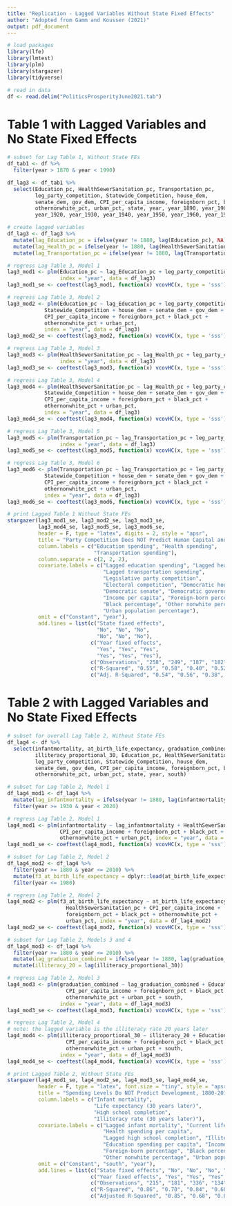 ---
title: "Replication - Lagged Variables Without State Fixed Effects"
author: "Adopted from Gamm and Kousser (2021)"
output: pdf_document
---

```{r, include = F}
# load packages
library(lfe)
library(lmtest)
library(plm)
library(stargazer)
library(tidyverse)

# read in data
df <- read.delim("PoliticsProsperityJune2021.tab")
```

# Table 1 with Lagged Variables and No State Fixed Effects
```{r, include = F}
# subset for Lag Table 1, Without State FEs
df_tab1 <- df %>%
  filter(year > 1870 & year < 1990)

df_lag3 <- df_tab1 %>%
  select(Education_pc, HealthSewerSanitation_pc, Transportation_pc,
         leg_party_competition, Statewide_Competition, house_dem, 
         senate_dem, gov_dem, CPI_per_capita_income, foreignborn_pct, black_pct, 
         othernonwhite_pct, urban_pct, state, year, year_1890, year_1900, year_1910,
         year_1920, year_1930, year_1940, year_1950, year_1960, year_1970, year_1980)

# create lagged variables
df_lag3 <- df_lag3 %>%
  mutate(lag_Education_pc = ifelse(year != 1880, lag(Education_pc), NA)) %>%
  mutate(lag_Health_pc = ifelse(year != 1880, lag(HealthSewerSanitation_pc), NA)) %>%
  mutate(lag_Transportation_pc = ifelse(year != 1880, lag(Transportation_pc), NA))

# regress Lag Table 3, Model 1
lag3_mod1 <- plm(Education_pc ~ lag_Education_pc + leg_party_competition, 
                 index = "year", data = df_lag3)
lag3_mod1_se <- coeftest(lag3_mod1, function(x) vcovHC(x, type = 'sss'))

# regress Lag Table 3, Model 2
lag3_mod2 <- plm(Education_pc ~ lag_Education_pc + leg_party_competition +
            Statewide_Competition + house_dem + senate_dem + gov_dem + 
            CPI_per_capita_income + foreignborn_pct + black_pct + 
            othernonwhite_pct + urban_pct, 
            index = "year", data = df_lag3)
lag3_mod2_se <- coeftest(lag3_mod2, function(x) vcovHC(x, type = 'sss'))

# regress Lag Table 3, Model 3
lag3_mod3 <- plm(HealthSewerSanitation_pc ~ lag_Health_pc + leg_party_competition,
                 index = "year", data = df_lag3)
lag3_mod3_se <- coeftest(lag3_mod3, function(x) vcovHC(x, type = 'sss'))

# regress Lag Table 3, Model 4
lag3_mod4 <- plm(HealthSewerSanitation_pc ~ lag_Health_pc + leg_party_competition +
            Statewide_Competition + house_dem + senate_dem + gov_dem + 
            CPI_per_capita_income + foreignborn_pct + black_pct + 
            othernonwhite_pct + urban_pct, 
            index = "year", data = df_lag3)
lag3_mod4_se <- coeftest(lag3_mod4, function(x) vcovHC(x, type = 'sss'))

# regress Lag Table 3, Model 5
lag3_mod5 <- plm(Transportation_pc ~ lag_Transportation_pc + leg_party_competition,
                 index = "year", data = df_lag3)
lag3_mod5_se <- coeftest(lag3_mod5, function(x) vcovHC(x, type = 'sss'))

# regress Lag Table 3, Model 6
lag3_mod6 <- plm(Transportation_pc ~ lag_Transportation_pc + leg_party_competition +
            Statewide_Competition + house_dem + senate_dem + gov_dem + 
            CPI_per_capita_income + foreignborn_pct + black_pct + 
            othernonwhite_pct + urban_pct, 
            index = "year", data = df_lag3)
lag3_mod6_se <- coeftest(lag3_mod6, function(x) vcovHC(x, type = 'sss'))
```

```{r, results = "asis"}
# print Lagged Table 1 Without State FEs
stargazer(lag3_mod1_se, lag3_mod2_se, lag3_mod3_se, 
          lag3_mod4_se, lag3_mod5_se, lag3_mod6_se,
          header = F, type = "latex", digits = 2, style = "apsr",
          title = "Party Competition Does NOT Predict Human Capital and Infrastructure Spending, 1880-1980",
          column.labels = c("Education spending", "Health spending",
                            "Transportation spending"),
          column.separate = c(2, 2, 2),
          covariate.labels = c("Lagged education spending", "Lagged health spending",
                               "Lagged transportation spending", 
                               "Legislative party competition",
                               "Electoral competition", "Democratic house",
                               "Democratic senate", "Democratic governor",
                               "Income per capita", "Foreign-born percentage",
                               "Black percentage", "Other nonwhite percentage", 
                               "Urban population percentage"),
          omit = c("Constant", "year"),
          add.lines = list(c("State fixed effects", 
                             "No", "No", "No", 
                             "No", "No", "No"),
                           c("Year fixed effects",
                             "Yes", "Yes", "Yes", 
                             "Yes", "Yes", "Yes"),
                           c("Observations", "258", "249", "187", "182", "234", "228"),
                           c("R-Squared", "0.55", "0.58", "0.40", "0.52", "0.62", "0.64"),
                           c("Adj. R-Squared", "0.54", "0.56", "0.38", "0.48", "0.61", "0.62")))
```

\newpage

# Table 2 with Lagged Variables and No State Fixed Effects
```{r}
# subset for overall Lag Table 2, Without State FEs
df_lag4 <- df %>%
  select(infantmortality, at_birth_life_expectancy, graduation_combined, 
         illiteracy_proportional_30, Education_pc, HealthSewerSanitation_pc,
         leg_party_competition, Statewide_Competition, house_dem, 
         senate_dem, gov_dem, CPI_per_capita_income, foreignborn_pct, black_pct, 
         othernonwhite_pct, urban_pct, state, year, south)

# subset for Lag Table 2, Model 1
df_lag4_mod1 <- df_lag4 %>%
  mutate(lag_infantmortality = ifelse(year != 1880, lag(infantmortality), NA)) %>%
  filter(year >= 1930 & year < 2020)

# regress Lag Table 2, Model 1
lag4_mod1 <- plm(infantmortality ~ lag_infantmortality + HealthSewerSanitation_pc + 
                 CPI_per_capita_income + foreignborn_pct + black_pct + 
                 othernonwhite_pct + urban_pct, index = "year", data = df_lag4_mod1)
lag4_mod1_se <- coeftest(lag4_mod1, function(x) vcovHC(x, type = 'sss'))

# subset for Lag Table 2, Model 2
df_lag4_mod2 <- df_lag4 %>%
  filter(year >= 1880 & year <= 2010) %>%
  mutate(f3_at_birth_life_expectancy = dplyr::lead(at_birth_life_expectancy, 3)) %>%
  filter(year <= 1980)

# regress Lag Table 2, Model 2
lag4_mod2 <- plm(f3_at_birth_life_expectancy ~ at_birth_life_expectancy +
                   HealthSewerSanitation_pc + CPI_per_capita_income +
                   foreignborn_pct + black_pct + othernonwhite_pct +
                   urban_pct, index = "year", data = df_lag4_mod2)
lag4_mod2_se <- coeftest(lag4_mod2, function(x) vcovHC(x, type = 'sss'))

# subset for Lag Table 2, Models 3 and 4
df_lag4_mod3 <- df_lag4 %>%
  filter(year >= 1880 & year <= 2010) %>%
  mutate(lag_graduation_combined = ifelse(year != 1880, lag(graduation_combined), NA)) %>%
  mutate(illiteracy_20 = lag(illiteracy_proportional_30))

# regress Lag Table 2, Model 3
lag4_mod3 <- plm(graduation_combined ~ lag_graduation_combined + Education_pc +
                   CPI_per_capita_income + foreignborn_pct + black_pct +
                   othernonwhite_pct + urban_pct + south,
                 index = "year", data = df_lag4_mod3)
lag4_mod3_se <- coeftest(lag4_mod3, function(x) vcovHC(x, type = 'sss'))

# regress Lag Table 2, Model 4
# note: the lagged variable is the illiteracy rate 20 years later
lag4_mod4 <- plm(illiteracy_proportional_30 ~ illiteracy_20 + Education_pc +
                   CPI_per_capita_income + foreignborn_pct + black_pct +
                   othernonwhite_pct + urban_pct + south,
                 index = "year", data = df_lag4_mod3)
lag4_mod4_se <- coeftest(lag4_mod4, function(x) vcovHC(x, type = 'sss'))
```

```{r, results = "asis"}
# print Lagged Table 2, Without State FEs
stargazer(lag4_mod1_se, lag4_mod2_se, lag4_mod3_se, lag4_mod4_se,
          header = F, type = "latex", font.size = "tiny", style = "apsr",
          title = "Spending Levels Do NOT Predict Development, 1880-2010",
          column.labels = c("Infant mortality", 
                            "Life expectancy (30 years later)",
                            "High school completion", 
                            "Illiteracy rate (30 years later)"),
          covariate.labels = c("Lagged infant mortality", "Current life expectancy",
                               "Health spending per capita", 
                               "Lagged high school completion", "Illiteracy (20 years later)",
                               "Education spending per capita", "Income per capita",
                               "Foreign-born percentage", "Black percentage", 
                               "Other nonwhite percentage", "Urban population percentage"),
          omit = c("Constant", "south", "year"),
          add.lines = list(c("State fixed effects", "No", "No", "No", "No"),
                           c("Year fixed effects", "Yes", "Yes", "Yes", "Yes"),
                           c("Observations", "215", "181", "336", "134"),
                           c("R-Squared", "0.86", "0.70", "0.84", "0.68"),
                           c("Adjusted R-Squared", "0.85", "0.68", "0.84", "0.66")))
```